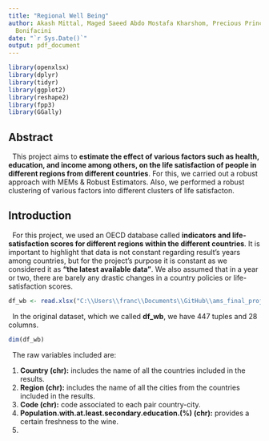 ```yaml
---
title: "Regional Well Being"
author: Akash Mittal, Maged Saeed Abdo Mostafa Kharshom, Precious Prince, Franco Reinaldo
  Bonifacini
date: "`r Sys.Date()`"
output: pdf_document
---
```


```r
library(openxlsx)
library(dplyr)
library(tidyr)
library(ggplot2)
library(reshape2)
library(fpp3)
library(GGally)
```

## Abstract

|   This project aims to **estimate the effect of various factors such as health, education, and income among others, on the life satisfaction of people in different regions from different countries**. For this, we carried out a robust approach with MEMs & Robust Estimators. Also, we performed a robust clustering of various factors into different clusters of life satisfacton.



## Introduction

|   For this project, we used an OECD database called **indicators and life-satisfaction scores for different regions within the different countries**. It is important to highlight that data is not constant regarding result's years among countries, but for the project's purpose it is constant as we considered it as **“the latest available data”**. We also assumed that in a  year or two, there are barely any drastic changes in a country policies or life-satisfaction scores.

```r
df_wb <- read.xlsx("C:\\Users\\franc\\Documents\\GitHub\\ams_final_project\\Dataset\\OECD_Well_Being.xlsx")
```

|   In the original dataset, which we called **df_wb**, we have 447 tuples and 28 columns.
```r
dim(df_wb)
```

|   The raw variables included are:

1.	**Country (chr):** includes the name of all the countries included in the results.
2.	**Region (chr):** includes the name of all the cities from the countries included in the results.
3.	**Code (chr):** code associated to each pair country-city.
4.	**Population.with.at.least.secondary.education.(%) (chr):** provides a certain freshness to the wine.
5.	